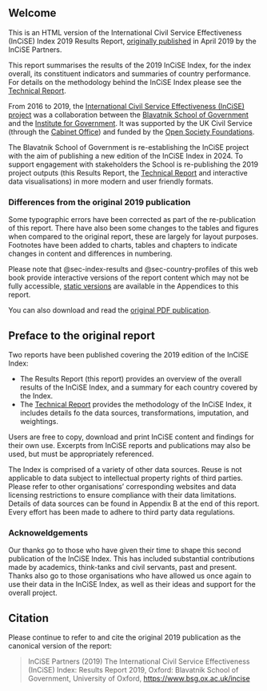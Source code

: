 ## Welcome {.unnumbered}

This is an HTML version of the International Civil Service Effectiveness
(InCiSE) Index 2019 Results Report,
[originally published](https://www.bsg.ox.ac.uk/news/new-index-ranks-uk-civil-service-top-followed-new-zealand-and-canada)
in April 2019 by the InCiSE Partners.

This report summarises the results of the 2019 InCiSE Index, for the index
overall, its constituent indicators and summaries of country performance. For
details on the methodology behind the InCiSE Index please see the
[Technical Report](https://incise-project.github.io/incise2019-techreport/).

From 2016 to 2019, the
[International Civil Service Effectiveness (InCiSE) project](https://www.bsg.ox.ac.uk/incise)
was a collaboration between the
[Blavatnik School of Government](https://www.bsg.ox.ac.uk) and the
[Institute for Government](http://instituteforgovernment.org.uk).
It was supported by the UK Civil Service (through the
[Cabinet Office](https://www.gov.uk/cabinetoffice)) and funded by the
[Open Society Foundations](https://www.opensocietyfoundations.org).

The Blavatnik School of Government is re-establishing the InCiSE project with
the aim of publishing a new edition of the InCiSE Index in 2024. To support
engagement with stakeholders the School is re-publishing the 2019 project
outputs (this Results Report, the
[Technical Report](https://incise-project.github.io/incise2019-techreport/)
and interactive data visualisations) in more modern and user friendly formats.

### Differences from the original 2019 publication

Some typographic errors have been corrected as part of the re-publication of
this report. There have also been some changes to the tables and figures when
compared to the original report, these are largely for layout purposes.
Footnotes have been added to charts, tables and chapters to indicate changes
in content and differences in numbering.

Please note that @sec-index-results and @sec-country-profiles of this web book
provide interactive versions of the report content which may not be fully
accessible, [static versions](X_static_content.qmd) are available in the
Appendices to this report.

You can also download and read the
[original PDF publication](incise2019_results_report.pdf).

## Preface to the original report

Two reports have been published covering the 2019 edition of the InCiSE Index:

* The Results Report (this report) provides an overview of the overall results
  of the InCiSE Index, and a summary for each country covered by the Index.
* The [Technical Report](https://incise-project.github.io/incise2019-techreport/)
  provides the methodology of the InCiSE Index, it includes details fo the data
  sources, transformations, imputation, and weightings.

Users are free to copy, download and print InCiSE content and findings for
their own use. Excerpts from InCiSE reports and publications may also be used,
but must be appropriately referenced.

The Index is comprised of a variety of other data sources. Reuse is not
applicable to data subject to intellectual property rights of third parties.
Please refer to other organisations’ corresponding websites and data licensing
restrictions to ensure compliance with their data limitations. Details of data
sources can be found in Appendix B at the end of this report. Every effort has
been made to adhere to third party data regulations.

### Acknoweldgements

Our thanks go to those who have given their time to shape this second
publication of the InCiSE Index. This has included substantial contributions
made by academics, think-tanks and civil servants, past and present. Thanks
also go to those organisations who have allowed us once again to use their data
in the InCiSE Index, as well as their ideas and support for the overall project.

## Citation

Please continue to refer to and cite the original 2019 publication as the
canonical version of the report:

> InCiSE Partners (2019) The International Civil Service Effectiveness (InCiSE)
> Index: Results Report 2019, Oxford: Blavatnik School of Government,
> University of Oxford, [https://www.bsg.ox.ac.uk/incise](https://www.bsg.ox.ac.uk/incise)
